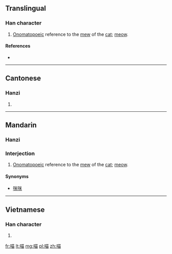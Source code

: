 ==Translingual==

===Han character===
{{Han char|rn=30|rad=口|as=09|sn=12|four=6406<sub>0</sub>|canj=口廿田 (RTW)}}

# [[onomatopoeic|Onomatopoeic]] reference to the [[mew]] of the [[cat]]; [[meow]].

====References====
* {{Han ref|kx=0201.121|dkj=04024|hdz=10637.060|uh=55B5|ud=21941|bh=D870|bd=55408}}

----

==Cantonese==

===Hanzi===
{{yue-hanzi|jyut=|y=miu1}}

# {{defn|lang=yue|sort=口09}}

----

==Mandarin==
{{zh-hanzi|[[喵]]}}

===Hanzi===
{{cmn-hanzi|pin=[[miāo]] ([[miao1]])|wg=miao<sup>1</sup>}}

===Interjection===
{{cmn-interj|s|pin=miāo|pint=miao1|rs=口09}}

# [[onomatopoeic|Onomatopoeic]] reference to the [[mew]] of the [[cat]]; [[meow]].

====Synonyms====
* [[咪咪]]

----

==Vietnamese==

===Han character===
{{vi-hantu|[[mếu]], [[miêu]]|rs=口09}}

# {{defn|lang=vi|sort=口09}}

[[fr:喵]]
[[lt:喵]]
[[mg:喵]]
[[pl:喵]]
[[zh:喵]]